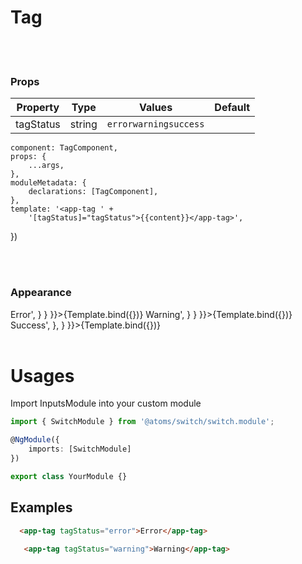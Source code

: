 
<Meta
    title="Atoms/Tag"
    component={TagComponent}/>

# Tag
<br/>
<br/>

### Props
| Property | Type  | Values | Default  |
| ------ | --------- |------ | --------- |
| tagStatus    | string |  <code>error</code><code>warning</code><code>success</code> | |


    component: TagComponent,
    props: {
        ...args,
    },
    moduleMetadata: {
        declarations: [TagComponent],
    },
    template: '<app-tag ' +
        '[tagStatus]="tagStatus">{{content}}</app-tag>',
})

<br/>
<br/>

### Appearance

<Canvas>
    <Story name='Error'
           args={{
               content: 'Error',
               tagStatus: 'error'
           }}
           parameters={{
               docs: {
                   source: {
                       code: '<app-tag tagStatus="error">Error</app-tag>',
                   }
               }
           }}>{Template.bind({})}
    </Story>
    <Story name='Warning'
           args={{
               content: 'Warning',
               tagStatus: 'warning'
           }}
           parameters={{
               docs: {
                   source: {
                       code: '<app-tag tagStatus="warning">Warning</app-tag>',
                   }
               }
           }}>{Template.bind({})}
    </Story>
    <Story name='Success'
           args={{
               content: 'Success',
               tagStatus: 'success'
           }}
           parameters={{
               docs: {
                   source: {
                       code: '<app-tag tagStatus="success">Success</app-tag>',
                   },
               }
           }}>{Template.bind({})}
    </Story>
</Canvas>

<br/>
<br/>

# Usages

Import InputsModule into your custom module

```typescript
import { SwitchModule } from '@atoms/switch/switch.module';

@NgModule({
    imports: [SwitchModule]
})

export class YourModule {}
```

## Examples

  ```html
    <app-tag tagStatus="error">Error</app-tag>
```
 ```html
    <app-tag tagStatus="warning">Warning</app-tag>
  ```
